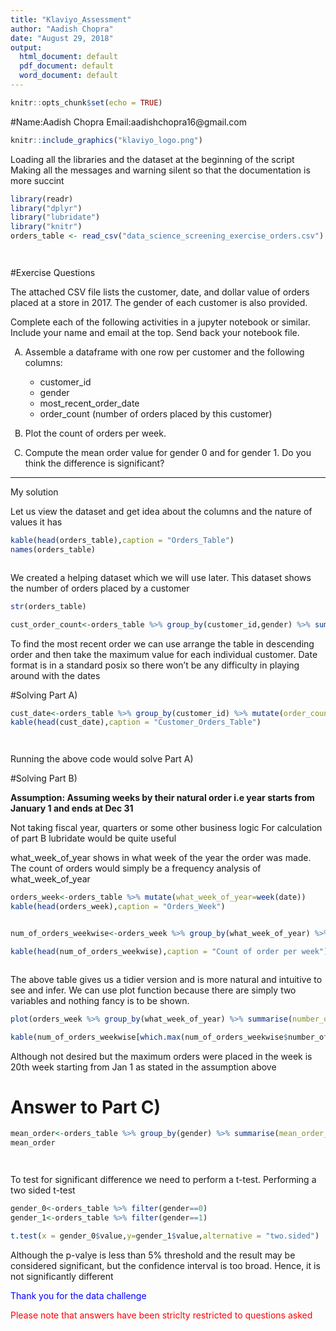 ---
title: "Klaviyo_Assessment"
author: "Aadish Chopra"
date: "August 29, 2018"
output:
  html_document: default
  pdf_document: default
  word_document: default
---

```{r setup, include=FALSE}
knitr::opts_chunk$set(echo = TRUE)
```

#Name:Aadish Chopra Email:aadishchopra16@gmail.com


```{r pressure, echo=FALSE,out.width = '50%'}
knitr::include_graphics("klaviyo_logo.png")
```

Loading all the libraries and the dataset at the beginning of the script
Making all the messages and warning silent so that the documentation is more succint 

```{r warning=FALSE,message=FALSE}
library(readr)
library("dplyr")
library("lubridate")
library("knitr")
orders_table <- read_csv("data_science_screening_exercise_orders.csv")




```


#Exercise Questions

The attached CSV file lists the customer, date, and dollar value of orders placed at a store in 2017. The gender of each customer is also provided.

Complete each of the following activities in a jupyter notebook or similar. Include your name and email at the top. Send back your notebook file.

A) Assemble a dataframe with one row per customer and the following columns:
    * customer_id
    * gender
    * most_recent_order_date
    * order_count (number of orders placed by this customer)

B) Plot the count of orders per week.

C) Compute the mean order value for gender 0 and for gender 1. Do you think the difference is significant?

_____________________________________________________________________________________________________________

My solution

Let us view the dataset and get idea about the columns and the nature of values it has

```{r results="asis"}


kable(head(orders_table),caption = "Orders_Table")
names(orders_table)



```

We created a helping dataset which we will use later. This dataset shows the number of orders placed by a customer

```{r echo=TRUE,eval=FALSE}

str(orders_table)


```



```{r}
cust_order_count<-orders_table %>% group_by(customer_id,gender) %>% summarise(order_count=n())

```

To find the most recent order we can use arrange the table in descending order and then take the maximum value for each individual customer. Date format is in a standard posix so there won't be any difficulty in playing around with the dates

#Solving Part A)

```{r results='asis'}

cust_date<-orders_table %>% group_by(customer_id) %>% mutate(order_count=n()) %>% slice(which.max(date)) %>% select(customer_id,gender,most_recent_order_date=date,order_count)
kable(head(cust_date),caption = "Customer_Orders_Table")




```

Running the above code would solve Part A)

#Solving Part B)

**Assumption: Assuming weeks by their natural order i.e year starts from January 1 and ends at Dec 31**

Not taking fiscal year, quarters or some other business logic
For calculation of part B lubridate would be quite useful 

what_week_of_year shows in what week of the year the order was made. The count of orders would simply be a frequency analysis of what_week_of_year


```{r results="asis"}

orders_week<-orders_table %>% mutate(what_week_of_year=week(date))
kable(head(orders_week),caption = "Orders_Week")


num_of_orders_weekwise<-orders_week %>% group_by(what_week_of_year) %>% summarise(number_of_orders=n())

kable(head(num_of_orders_weekwise),caption = "Count of order per week")



```

The above table gives us a tidier version and is more natural and intuitive to see and infer. We can use plot function because there are simply two variables and nothing fancy is to be shown.

```{r}
plot(orders_week %>% group_by(what_week_of_year) %>% summarise(number_of_orders=n()),type="b",pch=19,cex=1)

```

```{r}

kable(num_of_orders_weekwise[which.max(num_of_orders_weekwise$number_of_orders),],caption = "Max order in week")


```

Although not desired but the maximum orders were placed in the week is 20th week starting from Jan 1 as stated in the assumption above


# Answer to Part C)

```{r}

mean_order<-orders_table %>% group_by(gender) %>% summarise(mean_order_value=mean(value))
mean_order




```

To test for significant difference we need to perform a t-test. Performing a two sided t-test

```{r}
gender_0<-orders_table %>% filter(gender==0)
gender_1<-orders_table %>% filter(gender==1)

t.test(x = gender_0$value,y=gender_1$value,alternative = "two.sided")

```


Although the p-valye is less than 5% threshold and the result may be considered significant, but the confidence interval is too broad. Hence, it is not significantly different 


<span style="color:blue">Thank you for the data challenge</span>


<span style="color:red">Please note that answers have been striclty restricted to questions asked</span>











